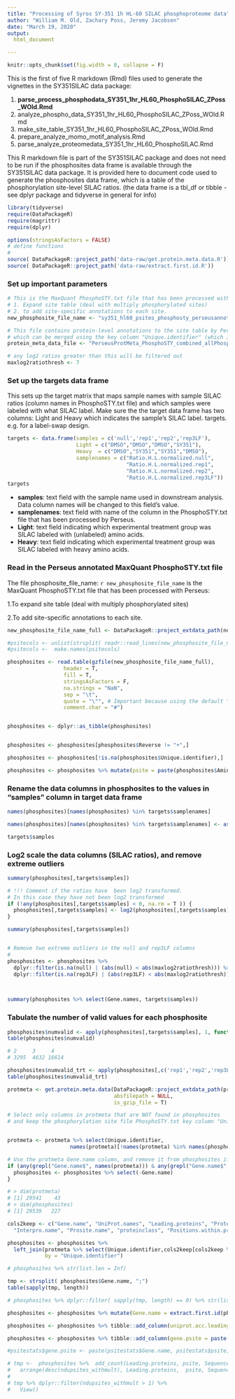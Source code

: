```yaml
---
title: "Processing of Syros SY-351 1h HL-60 SILAC phosphoproteome data"
author: "William M. Old, Zachary Poss, Jeremy Jacobsen"
date: "March 19, 2020"
output:
  html_document

---
```

```r
knitr::opts_chunk$set(fig.width = 8, collapse = F)
```


This is the first of five R markdown (Rmd) files used to generate the vignettes in the SY351SILAC data package:

1. **parse_process_phosphodata_SY351_1hr_HL60_PhosphoSILAC_ZPoss_WOld.Rmd**
1. analyze_phospho_data_SY351_1hr_HL60_PhosphoSILAC_ZPoss_WOld.Rmd
1. make_site_table_SY351_1hr_HL60_PhosphoSILAC_ZPoss_WOld.Rmd
1. prepare_analyze_momo_motif_analysis.Rmd
1. parse_analyze_proteomedata_SY351_1hr_HL60_PhosphoSILAC.Rmd

This R markdown file is part of the SY351SILAC package and does not need to be run if the phosphosites data frame
is available through the SY351SILAC data package. It is provided here to document code used to generate the 
phosphosites data frame, which is a table of the phosphorylation site-level SILAC ratios.
(the data frame is a tbl_df or tibble - see dplyr package and tidyverse in general for info)

```r
library(tidyverse)
require(DataPackageR)
require(magrittr)
require(dplyr)

options(stringsAsFactors = FALSE)
# define functions
# 
source( DataPackageR::project_path('data-raw/get.protein.meta.data.R'))
source( DataPackageR::project_path('data-raw/extract.first.id.R'))

```

### Set up important parameters
```r

# This is the MaxQuant PhosphoSTY.txt file that has been processed with Perseus:
# 1. Expand site table (deal with multiply phosphorylated sites)
# 2. to add site-specific annotations to each site.
new_phosphosite_file_name <- "sy351_hl60_psites_phosphosty_perseusannotated.txt.gz"

# This file contains protein-level annotations to the site table by Perseus,
# which can be merged using the key column "Unique.identifier" (which is converted to ID in downstream statistical analysis tables)
protein_meta_data_file <- "PerseusProtMeta_PhosphoSTY_combined_allPhospho_HL60s_10-25-2017.txt.gz"

# any log2 ratios greater than this will be filtered out
maxlog2ratiothresh <- 7 

```
### Set up the targets data frame
This sets up the target matrix that maps sample names with sample SILAC ratios (column names in PhosphoSTY.txt file)
and which samples were labeled with what SILAC label.
Make sure the the target data frame has two columns: Light and Heavy
which indicates the sample's SILAC label.
targets. e.g. for a label-swap design.
    
 
```r

targets <- data.frame(samples = c('null','rep1','rep2','rep3LF'),
                      Light = c("DMSO","DMSO","DMSO","SY351"),
                      Heavy  = c("DMSO","SY351","SY351","DMSO"),
                      samplenames = c("Ratio.H.L.normalized.null",
                                      "Ratio.H.L.normalized.rep1",
                                      "Ratio.H.L.normalized.rep2",
                                      "Ratio.H.L.normalized.rep3LF"))
targets
```

* **samples**: text field with the sample name used in downstream analysis. Data column names will be changed to this field's value.  
* **samplenames**: text field with name of the column in the PhosphoSTY.txt file that has been processed by Perseus.  
* **Light**: text field indicating which experimental treatment group was SILAC labeled with (unlabeled) amino acids.  
* **Heavy**: text field indicating which experimental treatment group was SILAC labeled with heavy amino acids.

### Read in the Perseus annotated MaxQuant PhosphoSTY.txt file 
The file phosphosite_file_name: `r new_phosphosite_file_name` is the MaxQuant PhosphoSTY.txt 
file that has been processed with Perseus:

1.To expand site table (deal with multiply phosphorylated sites)

2.To add site-specific annotations to each site.

```r

new_phosphosite_file_name_full <- DataPackageR::project_extdata_path(new_phosphosite_file_name)

#psitecols <- unlist(strsplit( readr::read_lines(new_phosphosite_file_name_full, n_max = 1), "\t"))
#psitecols <-  make.names(psitecols)

phosphosites <- read.table(gzfile(new_phosphosite_file_name_full),
                  header = T,
                  fill = T,
                  stringsAsFactors = F, 
                  na.strings = "NaN", 
                  sep = "\t",
                  quote = "\"", # Important because using the default "\"'" will not read file properly
                  comment.char = "#")


phosphosites <- dplyr::as_tibble(phosphosites)


phosphosites <- phosphosites[phosphosites$Reverse != "+",]

phosphosites <- phosphosites[!is.na(phosphosites$Unique.identifier),]

phosphosites <- phosphosites %>% mutate(psite = paste(phosphosites$Amino.acid, phosphosites$Position, sep=""))
```

### Rename the data columns in phosphosites to the values in "samples" column in target data frame
```r
names(phosphosites)[names(phosphosites) %in% targets$samplenames] 

names(phosphosites)[names(phosphosites) %in% targets$samplenames] <- as.character(targets$samples)

targets$samples
```

### Log2 scale the data columns (SILAC ratios), and remove extreme outliers 

```r
summary(phosphosites[,targets$samples])

# !!! Comment if the ratios have  been log2 transformed. 
# In this case they have not been log2 transformed
if (!any(phosphosites[,targets$samples] < 0, na.rm = T )) {
  phosphosites[,targets$samples] <- log2(phosphosites[,targets$samples])
}

summary(phosphosites[,targets$samples])


# Remove two extreme outliers in the null and rep3LF columns
# 
phosphosites <- phosphosites %>%
  dplyr::filter(is.na(null) | (abs(null) < abs(maxlog2ratiothresh))) %>%
  dplyr::filter(is.na(rep3LF) | (abs(rep3LF) < abs(maxlog2ratiothresh))) 

  

summary(phosphosites %>% select(Gene.names, targets$samples))


```

### Tabulate the number of valid values for each phosphosite
```r
phosphosites$numvalid <- apply(phosphosites[,targets$samples], 1, function(x) sum(!is.na(x)))
table(phosphosites$numvalid)

# 2     3     4 
# 3295  4632 16614 

phosphosites$numvalid_trt <- apply(phosphosites[,c('rep1','rep2','rep3LF')], 1, function(x) sum(!is.na(x)))
table(phosphosites$numvalid_trt)

```

```r

protmeta <- get.protein.meta.data(DataPackageR::project_extdata_path(protein_meta_data_file), 
                                  absfilepath = NULL,
                                  is_gzip_file = T)

# Select only columns in protmeta that are NOT found in phosphosites 
# and keep the phosphorylation site file PhosphoSTY.txt key column "Unique.identifier" 


protmeta <- protmeta %>% select(Unique.identifier,
                    names(protmeta)[!names(protmeta) %in% names(phosphosites)])

# Use the protmeta Gene.name column, and remove it from phosphosites if it exists
if (any(grepl("Gene.name$", names(protmeta))) & any(grepl("Gene.name$", names(phosphosites)))) {
  phosphosites <- phosphosites %>% select(-Gene.name)
}

# > dim(protmeta)
# [1] 29541    43
# > dim(phosphosites)
# [1] 29539   227

cols2keep <- c("Gene.name", "UniProt.names", "Leading.proteins", "Protein", "Proteins", "Protein.name", 
  "Interpro.name", "Prosite.name", "proteinclass", "Positions.within.proteins", "Pfam")

phosphosites <- phosphosites %>% 
  left_join(protmeta %>% select(Unique.identifier,cols2keep[cols2keep %in% names(protmeta)]),
            by = "Unique.identifier")

# phosphosites %>% str(list.len = Inf)

tmp <- strsplit( phosphosites$Gene.name, ";")
table(sapply(tmp, length))

# phosphosites %>% dplyr::filter( sapply(tmp, length) == 0) %>% str(list.len = Inf)

phosphosites <- phosphosites %>% mutate(Gene.name = extract.first.id(phosphosites$Gene.names))

phosphosites <- phosphosites %>% tibble::add_column(uniprot.acc.leading = extract.first.id(phosphosites$Leading.proteins))

phosphosites <- phosphosites %>% tibble::add_column(gene.psite = paste(phosphosites$Gene.name, phosphosites$psite, sep="."))

#psitestats$gene.psite <- paste(psitestats$Gene.name, psitestats$psite, sep=".")

# tmp <-  phosphosites %>%  add_count(Leading.proteins, psite, Sequence.window, name = "ndupsites_withmult") %>% 
#   arrange(desc(ndupsites_withmult), Leading.proteins,  psite, Sequence.window, desc(Intensity))
# 
# tmp %>% dplyr::filter(ndupsites_withmult > 1) %>%
#   View()


```

